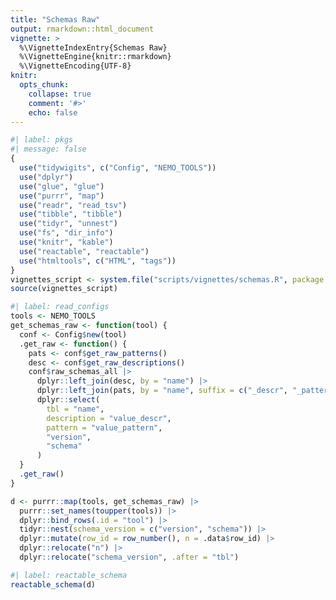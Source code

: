 ```yaml
---
title: "Schemas Raw"
output: rmarkdown::html_document
vignette: >
  %\VignetteIndexEntry{Schemas Raw}
  %\VignetteEngine{knitr::rmarkdown}
  %\VignetteEncoding{UTF-8}
knitr:
  opts_chunk:
    collapse: true
    comment: '#>'
    echo: false
---
```


```r
#| label: pkgs
#| message: false
{
  use("tidywigits", c("Config", "NEMO_TOOLS"))
  use("dplyr")
  use("glue", "glue")
  use("purrr", "map")
  use("readr", "read_tsv")
  use("tibble", "tibble")
  use("tidyr", "unnest")
  use("fs", "dir_info")
  use("knitr", "kable")
  use("reactable", "reactable")
  use("htmltools", c("HTML", "tags"))
}
vignettes_script <- system.file("scripts/vignettes/schemas.R", package = "tidywigits")
source(vignettes_script)
```

```r
#| label: read_configs
tools <- NEMO_TOOLS
get_schemas_raw <- function(tool) {
  conf <- Config$new(tool)
  .get_raw <- function() {
    pats <- conf$get_raw_patterns()
    desc <- conf$get_raw_descriptions()
    conf$raw_schemas_all |>
      dplyr::left_join(desc, by = "name") |>
      dplyr::left_join(pats, by = "name", suffix = c("_descr", "_pattern")) |>
      dplyr::select(
        tbl = "name",
        description = "value_descr",
        pattern = "value_pattern",
        "version",
        "schema"
      )
  }
  .get_raw()
}

d <- purrr::map(tools, get_schemas_raw) |>
  purrr::set_names(toupper(tools)) |>
  dplyr::bind_rows(.id = "tool") |>
  tidyr::nest(schema_version = c("version", "schema")) |>
  dplyr::mutate(row_id = row_number(), n = .data$row_id) |>
  dplyr::relocate("n") |>
  dplyr::relocate("schema_version", .after = "tbl")
```

```r
#| label: reactable_schema
reactable_schema(d)
```